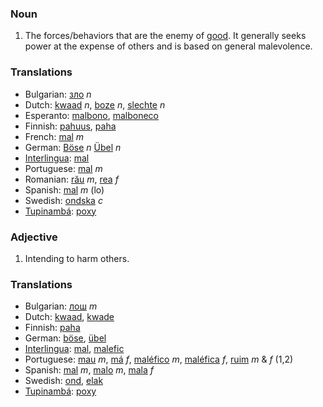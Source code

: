 ===Noun===
#The forces/behaviors that are the enemy of [[good]].  It generally seeks power at the expense of others and is based on general malevolence.

===Translations===
*Bulgarian: [[зло]] ''n''
*Dutch: [[kwaad]] ''n'', [[boze]] ''n'', [[slechte]] ''n''
*Esperanto: [[malbono]], [[malboneco]]
*Finnish: [[pahuus]], [[paha]]
*French: [[mal]] ''m''
*German: [[Böse]] ''n'' [[Übel]] ''n''
*[[Interlingua]]: [[mal]]
*Portuguese: [[mal]] ''m''
*Romanian: [[rău]] ''m'', [[rea]] ''f''
*Spanish: [[mal]] ''m'' (lo)
*Swedish: [[ondska]] ''c''
*[[Tupinambá]]: [[poxy]] 

===Adjective===
#Intending to harm others.

===Translations===
*Bulgarian: [[лош]] ''m''
*Dutch: [[kwaad]], [[kwade]]
*Finnish: [[paha]]
*German: [[böse]], [[übel]]
*[[Interlingua]]: [[mal]], [[malefic]]
*Portuguese: [[mau]] ''m'', [[má]] ''f'', [[maléfico]] ''m'', [[maléfica]] ''f'', [[ruim]] ''m'' & ''f'' (1,2)
*Spanish: [[mal]] ''m'', [[malo]] ''m'', [[mala]] ''f''
*Swedish: [[ond]], [[elak]]
*[[Tupinambá]]: [[poxy]]